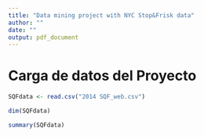 ```yaml
---
title: "Data mining project with NYC Stop&Frisk data"
author: ""
date: ""
output: pdf_document
---
```



# Carga de datos del Proyecto

```r
SQFdata <- read.csv("2014 SQF_web.csv")

dim(SQFdata)
```

```r
summary(SQFdata)
```